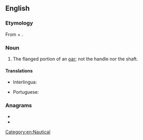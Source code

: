 ==English==

===Etymology===
From {{m|en|oar}} + {{m|en|blade}}.

===Noun===
{{en-noun}}

# The flanged portion of an [[oar]]; not the handle nor the shaft.

====Translations====
{{trans-top|flanged portion of an oar}}
* Interlingua: {{t|ia|pala}}
{{trans-mid}}
* Portuguese: {{t+|pt|pá|f}}
{{trans-bottom}}

===Anagrams===
* {{l|en|adorable}}
* {{l|en|roadable}}

[[Category:en:Nautical]]